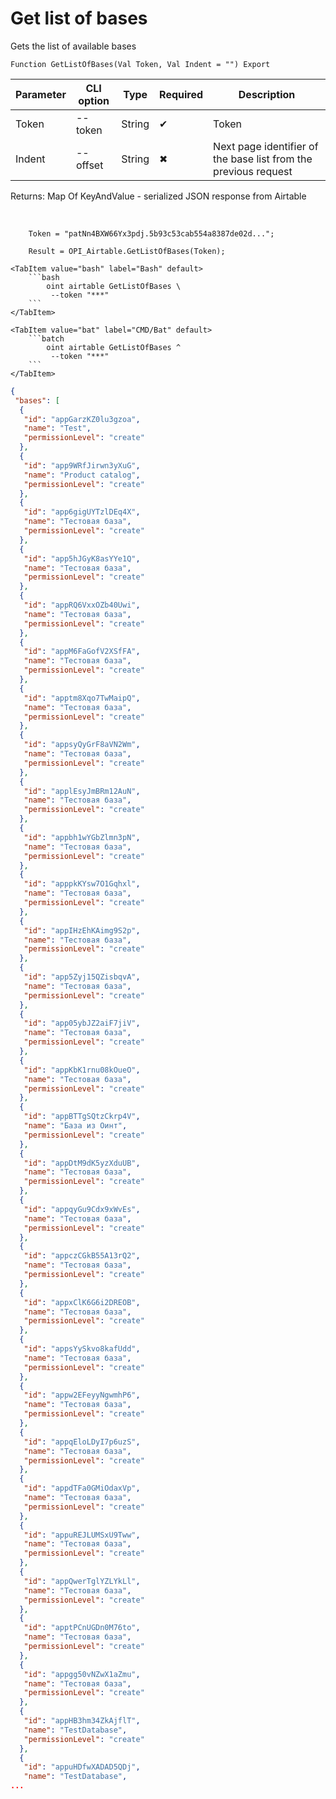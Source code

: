 ﻿---
sidebar_position: 1
description:  Gets the list of available basesСтраницы
keywords: [1C, 1С, 1С:Enterprise, 1С:Enterprise 8.3, API, Integration, Services, Exchange, OneScript, CLI, Airtable]
---


# Get list of bases
 Gets the list of available bases



`Function GetListOfBases(Val Token, Val Indent = "") Export`

  | Parameter | CLI option | Type | Required | Description |
  |-|-|-|-|-|
  | Token | --token | String | &#x2714; | Token |
  | Indent | --offset | String | &#x2716; | Next page identifier of the base list from the previous request |

  
  Returns:  Map Of KeyAndValue - serialized JSON response from Airtable

<br/>




```bsl title="1C:Enterprise/OneScript code example"
    Token = "patNn4BXW66Yx3pdj.5b93c53cab554a8387de02d...";

    Result = OPI_Airtable.GetListOfBases(Token);
```
 

 <Tabs>
  
    <TabItem value="bash" label="Bash" default>
        ```bash
            oint airtable GetListOfBases \
             --token "***"
        ```
    </TabItem>
  
    <TabItem value="bat" label="CMD/Bat" default>
        ```batch
            oint airtable GetListOfBases ^
             --token "***"
        ```
    </TabItem>
</Tabs>


```json title="Result"
{
 "bases": [
  {
   "id": "appGarzKZ0lu3gzoa",
   "name": "Test",
   "permissionLevel": "create"
  },
  {
   "id": "app9WRfJirwn3yXuG",
   "name": "Product catalog",
   "permissionLevel": "create"
  },
  {
   "id": "app6gigUYTzlDEq4X",
   "name": "Тестовая база",
   "permissionLevel": "create"
  },
  {
   "id": "app5hJGyK8asYYe1Q",
   "name": "Тестовая база",
   "permissionLevel": "create"
  },
  {
   "id": "appRQ6VxxOZb40Uwi",
   "name": "Тестовая база",
   "permissionLevel": "create"
  },
  {
   "id": "appM6FaGofV2XSfFA",
   "name": "Тестовая база",
   "permissionLevel": "create"
  },
  {
   "id": "apptm8Xqo7TwMaipQ",
   "name": "Тестовая база",
   "permissionLevel": "create"
  },
  {
   "id": "appsyQyGrF8aVN2Wm",
   "name": "Тестовая база",
   "permissionLevel": "create"
  },
  {
   "id": "applEsyJmBRm12AuN",
   "name": "Тестовая база",
   "permissionLevel": "create"
  },
  {
   "id": "appbh1wYGbZlmn3pN",
   "name": "Тестовая база",
   "permissionLevel": "create"
  },
  {
   "id": "apppkKYsw7O1Gqhxl",
   "name": "Тестовая база",
   "permissionLevel": "create"
  },
  {
   "id": "appIHzEhKAimg9S2p",
   "name": "Тестовая база",
   "permissionLevel": "create"
  },
  {
   "id": "app5Zyj15QZisbqvA",
   "name": "Тестовая база",
   "permissionLevel": "create"
  },
  {
   "id": "app05ybJZ2aiF7jiV",
   "name": "Тестовая база",
   "permissionLevel": "create"
  },
  {
   "id": "appKbK1rnu08kOueO",
   "name": "Тестовая база",
   "permissionLevel": "create"
  },
  {
   "id": "appBTTgSQtzCkrp4V",
   "name": "База из Оинт",
   "permissionLevel": "create"
  },
  {
   "id": "appDtM9dK5yzXduUB",
   "name": "Тестовая база",
   "permissionLevel": "create"
  },
  {
   "id": "appqyGu9Cdx9xWvEs",
   "name": "Тестовая база",
   "permissionLevel": "create"
  },
  {
   "id": "appczCGkB55A13rQ2",
   "name": "Тестовая база",
   "permissionLevel": "create"
  },
  {
   "id": "appxClK6G6i2DREOB",
   "name": "Тестовая база",
   "permissionLevel": "create"
  },
  {
   "id": "appsYySkvo8kafUdd",
   "name": "Тестовая база",
   "permissionLevel": "create"
  },
  {
   "id": "appw2EFeyyNgwmhP6",
   "name": "Тестовая база",
   "permissionLevel": "create"
  },
  {
   "id": "appqEloLDyI7p6uzS",
   "name": "Тестовая база",
   "permissionLevel": "create"
  },
  {
   "id": "appdTFa0GMiOdaxVp",
   "name": "Тестовая база",
   "permissionLevel": "create"
  },
  {
   "id": "appuREJLUMSxU9Tww",
   "name": "Тестовая база",
   "permissionLevel": "create"
  },
  {
   "id": "appQwerTglYZLYkLl",
   "name": "Тестовая база",
   "permissionLevel": "create"
  },
  {
   "id": "apptPCnUGDn0M76to",
   "name": "Тестовая база",
   "permissionLevel": "create"
  },
  {
   "id": "appgg50vNZwX1aZmu",
   "name": "Тестовая база",
   "permissionLevel": "create"
  },
  {
   "id": "appHB3hm34ZkAjflT",
   "name": "TestDatabase",
   "permissionLevel": "create"
  },
  {
   "id": "appuHDfwXADAD5QDj",
   "name": "TestDatabase",
...
```
